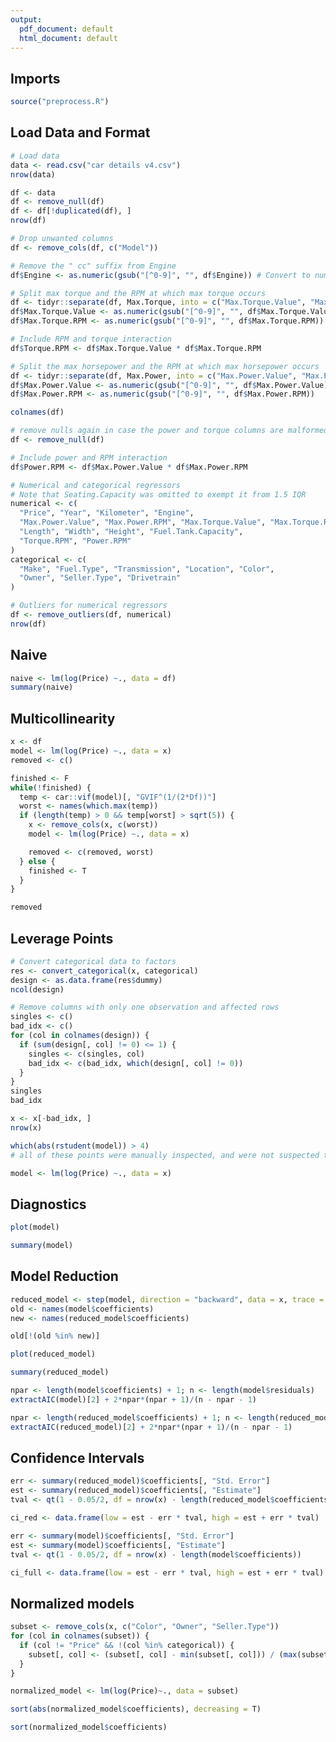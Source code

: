 ```yaml
---
output:
  pdf_document: default
  html_document: default
---
```

## Imports
```r
source("preprocess.R")
```

## Load Data and Format
```r
# Load data
data <- read.csv("car details v4.csv")
nrow(data)

df <- data
df <- remove_null(df)
df <- df[!duplicated(df), ]
nrow(df)

# Drop unwanted columns
df <- remove_cols(df, c("Model"))

# Remove the " cc" suffix from Engine
df$Engine <- as.numeric(gsub("[^0-9]", "", df$Engine)) # Convert to numbers, ex. "123 cc" -> 123

# Split max torque and the RPM at which max torque occurs
df <- tidyr::separate(df, Max.Torque, into = c("Max.Torque.Value", "Max.Torque.RPM"), sep = "@")
df$Max.Torque.Value <- as.numeric(gsub("[^0-9]", "", df$Max.Torque.Value))
df$Max.Torque.RPM <- as.numeric(gsub("[^0-9]", "", df$Max.Torque.RPM))

# Include RPM and torque interaction
df$Torque.RPM <- df$Max.Torque.Value * df$Max.Torque.RPM

# Split the max horsepower and the RPM at which max horsepower occurs
df <- tidyr::separate(df, Max.Power, into = c("Max.Power.Value", "Max.Power.RPM"), sep = "@")
df$Max.Power.Value <- as.numeric(gsub("[^0-9]", "", df$Max.Power.Value))
df$Max.Power.RPM <- as.numeric(gsub("[^0-9]", "", df$Max.Power.RPM))

colnames(df)

# remove nulls again in case the power and torque columns are malformed
df <- remove_null(df)

# Include power and RPM interaction
df$Power.RPM <- df$Max.Power.Value * df$Max.Power.RPM

# Numerical and categorical regressors
# Note that Seating.Capacity was omitted to exempt it from 1.5 IQR
numerical <- c(
  "Price", "Year", "Kilometer", "Engine",
  "Max.Power.Value", "Max.Power.RPM", "Max.Torque.Value", "Max.Torque.RPM",
  "Length", "Width", "Height", "Fuel.Tank.Capacity",
  "Torque.RPM", "Power.RPM"
)
categorical <- c(
  "Make", "Fuel.Type", "Transmission", "Location", "Color", 
  "Owner", "Seller.Type", "Drivetrain"
)

# Outliers for numerical regressors
df <- remove_outliers(df, numerical)
nrow(df)
```
## Naive
```r
naive <- lm(log(Price) ~., data = df)
summary(naive)
```


## Multicollinearity
```r
x <- df
model <- lm(log(Price) ~., data = x)
removed <- c()

finished <- F
while(!finished) {
  temp <- car::vif(model)[, "GVIF^(1/(2*Df))"]
  worst <- names(which.max(temp))
  if (length(temp) > 0 && temp[worst] > sqrt(5)) {
    x <- remove_cols(x, c(worst))
    model <- lm(log(Price) ~., data = x)

    removed <- c(removed, worst)
  } else {
    finished <- T
  }
}

removed
```


## Leverage Points
```r
# Convert categorical data to factors
res <- convert_categorical(x, categorical)
design <- as.data.frame(res$dummy)
ncol(design)

# Remove columns with only one observation and affected rows
singles <- c()
bad_idx <- c()
for (col in colnames(design)) {
  if (sum(design[, col] != 0) <= 1) {
    singles <- c(singles, col)
    bad_idx <- c(bad_idx, which(design[, col] != 0))
  }
}
singles
bad_idx

x <- x[-bad_idx, ]
nrow(x)

which(abs(rstudent(model)) > 4)
# all of these points were manually inspected, and were not suspected to be clerical errors.

model <- lm(log(Price) ~., data = x)
```

## Diagnostics
```r
plot(model)
```

```r
summary(model)
```

## Model Reduction
```r
reduced_model <- step(model, direction = "backward", data = x, trace = 0)
old <- names(model$coefficients)
new <- names(reduced_model$coefficients)

old[!(old %in% new)]
```

```r
plot(reduced_model)
```

```r
summary(reduced_model)
```

```r
npar <- length(model$coefficients) + 1; n <- length(model$residuals)
extractAIC(model)[2] + 2*npar*(npar + 1)/(n - npar - 1)

npar <- length(reduced_model$coefficients) + 1; n <- length(reduced_model$residuals)
extractAIC(reduced_model)[2] + 2*npar*(npar + 1)/(n - npar - 1)
```

## Confidence Intervals
```r
err <- summary(reduced_model)$coefficients[, "Std. Error"]
est <- summary(reduced_model)$coefficients[, "Estimate"]
tval <- qt(1 - 0.05/2, df = nrow(x) - length(reduced_model$coefficients))

ci_red <- data.frame(low = est - err * tval, high = est + err * tval)

err <- summary(model)$coefficients[, "Std. Error"]
est <- summary(model)$coefficients[, "Estimate"]
tval <- qt(1 - 0.05/2, df = nrow(x) - length(model$coefficients))

ci_full <- data.frame(low = est - err * tval, high = est + err * tval)
```

## Normalized models
```r
subset <- remove_cols(x, c("Color", "Owner", "Seller.Type"))
for (col in colnames(subset)) {
  if (col != "Price" && !(col %in% categorical)) {
    subset[, col] <- (subset[, col] - min(subset[, col])) / (max(subset[, col]) - min(subset[, col]))
  }
}

normalized_model <- lm(log(Price)~., data = subset)

sort(abs(normalized_model$coefficients), decreasing = T)
```

```r
sort(normalized_model$coefficients)
```
